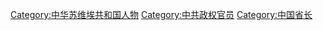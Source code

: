 [[Category:中华苏维埃共和国人物|Category:中华苏维埃共和国人物]]
[[Category:中共政权官员|Category:中共政权官员]]
[[Category:中国省长|Category:中国省长]]